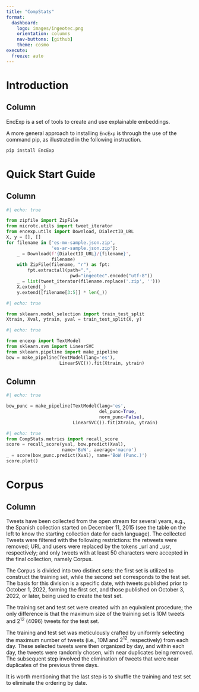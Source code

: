 ```yaml
--- 
title: "CompStats"
format: 
  dashboard:
    logo: images/ingeotec.png
    orientation: columns
    nav-buttons: [github]
    theme: cosmo
execute:
  freeze: auto    
---
```


# Introduction

## Column 

::: {.card title='Introduction' .flow}  
EncExp is a set of tools to create and use explainable embeddings.
:::

::: {.card title='Installing using pip' .flow} 
A more general approach to installing `EncExp` is through the use of the command pip, as illustrated in the following instruction.

```sh
pip install EncExp
```
::: 

# Quick Start Guide 

## Column

::: {.card title="Datasets" .flow} 
```python
#| echo: true

from zipfile import ZipFile
from microtc.utils import tweet_iterator
from encexp.utils import Download, DialectID_URL
X, y = [], []
for filename in ['es-mx-sample.json.zip',
                 'es-ar-sample.json.zip']:
    _ = Download(f'{DialectID_URL}/{filename}',
                 filename)
    with ZipFile(filename, "r") as fpt:
        fpt.extractall(path=".",
                        pwd="ingeotec".encode("utf-8"))
    _ = list(tweet_iterator(filename.replace('.zip', '')))
    X.extend(_)
    y.extend([filename[3:5]] * len(_))
```
:::

::: {.card title="Training and Validation sets" .flow}
```python
#| echo: true

from sklearn.model_selection import train_test_split
Xtrain, Xval, ytrain, yval = train_test_split(X, y)
```
:::

::: {.card title="BoW" .flow} 
```python
#| echo: true

from encexp import TextModel
from sklearn.svm import LinearSVC
from sklearn.pipeline import make_pipeline
bow = make_pipeline(TextModel(lang='es'),
                    LinearSVC()).fit(Xtrain, ytrain)
```
:::

## Column 

::: {.card title="BoW (Punc.)" .flow}
```python
#| echo: true

bow_punc = make_pipeline(TextModel(lang='es',
                                   del_punc=True,
                                   norm_punc=False),
                         LinearSVC()).fit(Xtrain, ytrain)
```
:::

::: {.card title="Performance" .flow}
```python
#| echo: true
from CompStats.metrics import recall_score
score = recall_score(yval, bow.predict(Xval),
                     name='BoW', average='macro')
_ = score(bow_punc.predict(Xval), name='BoW (Punc.)')
score.plot()
```
:::

# Corpus 

## Column 

::: {.card title="Description"}
Tweets have been collected from the open stream for several years, e.g., the Spanish collection started on December 11, 2015 (see the table on the left to know the starting collection date for each language). The collected Tweets were filtered with the following restrictions: the retweets were removed; URL and users were replaced by the tokens _url and _usr, respectively; and only tweets with at least 50 characters were accepted in the final collection, namely Corpus. 

The Corpus is divided into two distinct sets: the first set is utilized to construct the training set, while the second set corresponds to the test set. The basis for this division is a specific date, with tweets published prior to October 1, 2022, forming the first set, and those published on October 3, 2022, or later, being used to create the test set. 

The training set and test set were created with an equivalent procedure; the only difference is that the maximum size of the training set is 10M tweets and $2^{12}$ (4096) tweets for the test set.

The training and test set was meticulously crafted by uniformly selecting the maximum number of tweets (i.e., 10M and $2^{12}$, respectively) from each day. These selected tweets were then organized by day, and within each day, the tweets were randomly chosen, with near duplicates being removed. The subsequent step involved the elimination of tweets that were near duplicates of the previous three days.

It is worth mentioning that the last step is to shuffle the training and test set to eliminate the ordering by date. 
:::